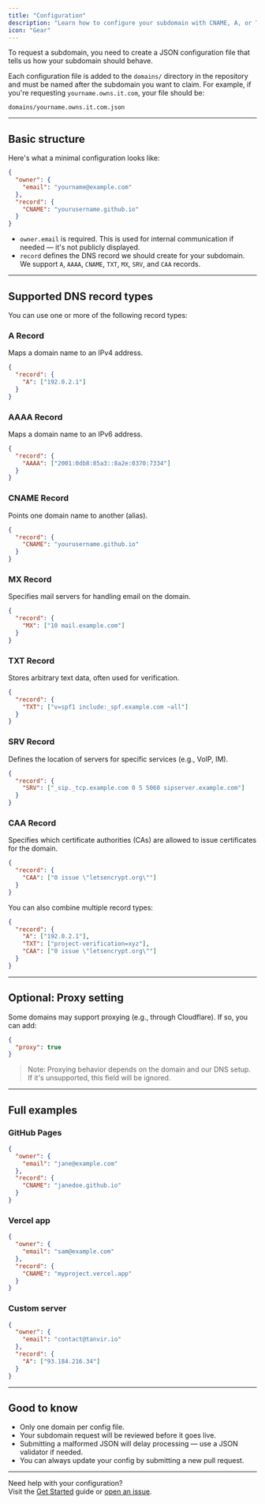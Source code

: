 ```yaml
---
title: "Configuration"
description: "Learn how to configure your subdomain with CNAME, A, or TXT records."
icon: "Gear"
---
```



To request a subdomain, you need to create a JSON configuration file that tells us how your subdomain should behave.

Each configuration file is added to the `domains/` directory in the repository and must be named after the subdomain you want to claim. For example, if you're requesting `yourname.owns.it.com`, your file should be:

```
domains/yourname.owns.it.com.json
```

---

## Basic structure

Here's what a minimal configuration looks like:

```json
{
  "owner": {
    "email": "yourname@example.com"
  },
  "record": {
    "CNAME": "yourusername.github.io"
  }
}
```

- `owner.email` is required. This is used for internal communication if needed — it's not publicly displayed.
- `record` defines the DNS record we should create for your subdomain. We support `A`, `AAAA`, `CNAME`, `TXT`, `MX`, `SRV`, and `CAA` records.

---

## Supported DNS record types

You can use one or more of the following record types:

### A Record
Maps a domain name to an IPv4 address.

```json
{
  "record": {
    "A": ["192.0.2.1"]
  }
}
```

### AAAA Record
Maps a domain name to an IPv6 address.

```json
{
  "record": {
    "AAAA": ["2001:0db8:85a3::8a2e:0370:7334"]
  }
}
```

### CNAME Record
Points one domain name to another (alias).

```json
{
  "record": {
    "CNAME": "yourusername.github.io"
  }
}
```

### MX Record
Specifies mail servers for handling email on the domain.

```json
{
  "record": {
    "MX": ["10 mail.example.com"]
  }
}
```

### TXT Record
Stores arbitrary text data, often used for verification.

```json
{
  "record": {
    "TXT": ["v=spf1 include:_spf.example.com ~all"]
  }
}
```

### SRV Record
Defines the location of servers for specific services (e.g., VoIP, IM).

```json
{
  "record": {
    "SRV": ["_sip._tcp.example.com 0 5 5060 sipserver.example.com"]
  }
}
```

### CAA Record
Specifies which certificate authorities (CAs) are allowed to issue certificates for the domain.

```json
{
  "record": {
    "CAA": ["0 issue \"letsencrypt.org\""]
  }
}
```

You can also combine multiple record types:

```json
{
  "record": {
    "A": ["192.0.2.1"],
    "TXT": ["project-verification=xyz"],
    "CAA": ["0 issue \"letsencrypt.org\""]
  }
}
```

---

## Optional: Proxy setting

Some domains may support proxying (e.g., through Cloudflare). If so, you can add:

```json
{
  "proxy": true
}
```

> Note: Proxying behavior depends on the domain and our DNS setup. If it's unsupported, this field will be ignored.

---

## Full examples

### GitHub Pages

```json
{
  "owner": {
    "email": "jane@example.com"
  },
  "record": {
    "CNAME": "janedoe.github.io"
  }
}
```

### Vercel app

```json
{
  "owner": {
    "email": "sam@example.com"
  },
  "record": {
    "CNAME": "myproject.vercel.app"
  }
}
```

### Custom server

```json
{
  "owner": {
    "email": "contact@tanvir.io"
  },
  "record": {
    "A": ["93.184.216.34"]
  }
}
```

---

## Good to know

- Only one domain per config file.
- Your subdomain request will be reviewed before it goes live.
- Submitting a malformed JSON will delay processing — use a JSON validator if needed.
- You can always update your config by submitting a new pull request.

---

Need help with your configuration?  
Visit the [Get Started](/core/quickstart.mdx) guide or [open an issue](https://github.com/domainsproject/register/issues).

